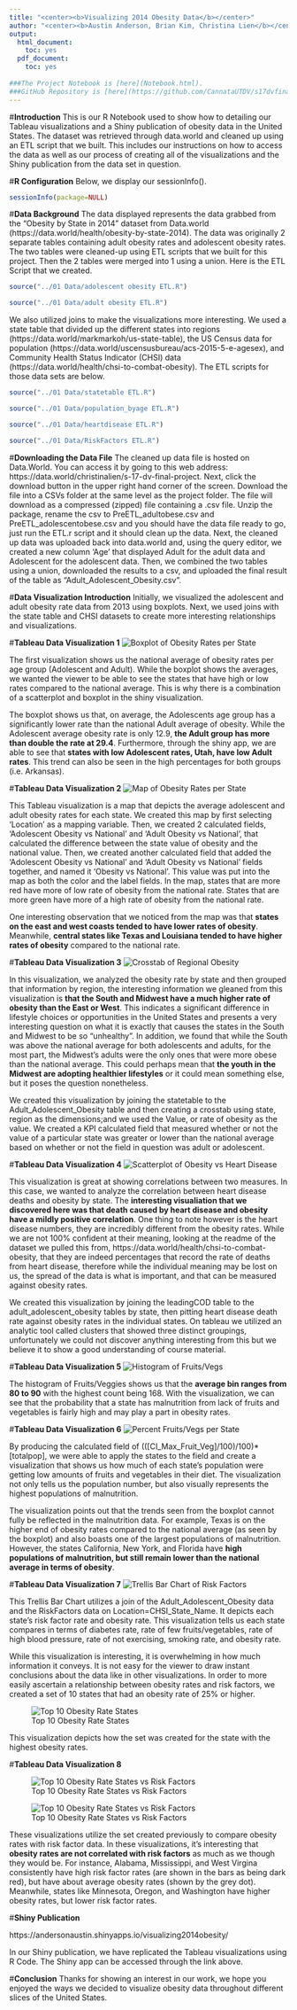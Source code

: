 ```yaml
---
title: "<center><b>Visualizing 2014 Obesity Data</b></center>"
author: "<center><b>Austin Anderson, Brian Kim, Christina Lien</b></center>"
output:
  html_document:
    toc: yes
  pdf_document:
    toc: yes
    
###The Project Notebook is [here](Notebook.html).
###GitHub Repository is [here](https://github.com/CannataUTDV/s17dvfinalproject-dvproject-4-anderson-kim-lien)
---
```


#**Introduction**
This is our R Notebook used to show how to detailing our Tableau visualizations and a Shiny publication of obesity data in the United States. The dataset was retrieved through data.world and cleaned up using an ETL script that we built. This includes our instructions on how to access the data as well as our process of creating all of the visualizations and the Shiny publication from the data set in question.

#**R Configuration**
Below, we display our sessionInfo().

```r
sessionInfo(package=NULL)
```

#**Data Background**
The data displayed represents the data grabbed from the "Obesity by State in 2014" dataset from Data.world (https://data.world/health/obesity-by-state-2014). The data was originally 2 separate tables containing adult obesity rates and adolescent obesity rates. The two tables were cleaned-up using ETL scripts that we built for this project. Then the 2 tables were merged into 1 using a union. Here is the ETL Script that we created.

```r
source("../01 Data/adolescent obesity ETL.R")
```

```r
source("../01 Data/adult obesity ETL.R")
```
We also utilized joins to make the visualizations more interesting. We used a state table that divided up the different states into regions (https://data.world/markmarkoh/us-state-table), the US Census data for population (https://data.world/uscensusbureau/acs-2015-5-e-agesex), and Community Health Status Indicator (CHSI) data (https://data.world/health/chsi-to-combat-obesity). The ETL scripts for those data sets are below.

```r
source("../01 Data/statetable ETL.R")
```

```r
source("../01 Data/population_byage ETL.R")
```

```r
source("../01 Data/heartdisease ETL.R")
```

```r
source("../01 Data/RiskFactors ETL.R")
```
#**Downloading the Data File**
The cleaned up data file is hosted on Data.World. You can access it by going to this web address: https://data.world/christinalien/s-17-dv-final-project. Next, click the download button in the upper right hand corner of the screen. Download the file into a CSVs folder at the same level as the project folder. The file will download as a compressed (zipped) file containing a .csv file. Unzip the package, rename the csv to PreETL_adultobese.csv and PreETL_adolescentobese.csv and you should have the data file ready to go, just run the ETL.r script and it should clean up the data. Next, the cleaned up data was uploaded back into data.world and, using the query editor, we created a new column 'Age' that displayed Adult for the adult data and Adolescent for the adolescent data. Then, we combined the two tables using a union, downloaded the results to a csv, and uploaded the final result of the table as "Adult_Adolescent_Obesity.csv".

#**Data Visualization Introduction**
Initially, we visualized the adolescent and adult obesity rate data from 2013 using boxplots. Next, we used joins with the state table and CHSI datasets to create more interesting relationships and visualizations.

#**Tableau Data Visualization 1** 
![Boxplot of Obesity Rates per State](../03 Visualizations/National Obesity Rates per State.PNG) 

The first visualization shows us the national average of obesity rates per age group (Adolescent and Adult). While the boxplot shows the averages, we wanted the viewer to be able to see the states that have high or low rates compared to the national average. This is why there is a combination of a scatterplot and boxplot in the shiny visualization. 

The boxplot shows us that, on average, the Adolescents age group has a significantly lower rate than the national Adult average of obesity. While the Adolescent average obesity rate is only 12.9, **the Adult group has more than double the rate at 29.4**. Furthermore, through the shiny app, we are able to see that **states with low Adolescent rates, Utah, have low Adult rates**. This trend can also be seen in the high percentages for both groups (i.e. Arkansas). 

#**Tableau Data Visualization 2** 
![Map of Obesity Rates per State](../03 Visualizations/MapOfObesityRates.PNG)

This Tableau visualization is a map that depicts the average adolescent and adult obesity rates for each state. We created this map by first selecting 'Location' as a mapping variable. Then, we created 2 calculated fields, 'Adolescent Obesity vs National' and 'Adult Obesity vs National', that calculated the difference between the state value of obesity and the national value. Then, we created another calculated field that added the 'Adolescent Obesity vs National' and 'Adult Obesity vs National' fields together, and named it 'Obesity vs National'. This value was put into the map as both the color and the label fields. In the map, states that are more red have more of low rate of obesity from the national rate. States that are more green have more of a high rate of obesity from the national rate. 

One interesting observation that we noticed from the map was that **states on the east and west coasts tended to have lower rates of obesity**. Meanwhile, **central states like Texas and Louisiana tended to have higher rates of obesity** compared to the national rate. 

#**Tableau Data Visualization 3** 
![Crosstab of Regional Obesity](../03 Visualizations/Obesity by region crosstab.png)

In this visualization, we analyzed the obesity rate by state and then grouped that information by region, the interesting information we gleaned from this visualization is **that the South and Midwest have a much higher rate of obesity than the East or West**. This indicates a significant difference in lifestyle choices or opportunities in the United States and presents a very interesting question on what it is exactly that causes the states in the South and Midwest to be so "unhealthy". In addition, we found that while the South was above the national average for both adolescents and adults, for the most part, the Midwest's adults were the only ones that were more obese than the national average. This could perhaps mean that **the youth in the Midwest are adopting healthier lifestyles** or it could mean something else, but it poses the question nonetheless.

We created this visualization by joining the statetable to the Adult_Adolescent_Obesity table and then creating a crosstab using state, region as the dimensions;and we used the Value, or rate of obesity as the value. We created a KPI calculated field that measured whether or not the value of a particular state was greater or lower than the national average based on whether or not the field in question was adult or adolescent.

#**Tableau Data Visualization 4** 
![Scatterplot of Obesity vs Heart Disease](../03 Visualizations/Scatterplot_obesity vs heart disease.png) 

This visualization is great at showing correlations between two measures. In this case, we wanted to analyze the correlation between heart disease deaths and obesity by state. The **interesting visualiation that we discovered here was that death caused by heart disease and obesity have a mildly positive correlation**. One thing to note however is the heart disease numbers, they are incredibly different from the obesity rates. While we are not 100% confident at their meaning, looking at the readme of the dataset we pulled this from, https://data.world/health/chsi-to-combat-obesity, that they are indeed percentages that record the rate of deaths from heart disease, therefore while the individual meaning may be lost on us, the spread of the data is what is important, and that can be measured against obesity rates.

We created this visualization by joining the leadingCOD table to the adult_adolescent_obesity tables by state, then pitting heart disease death rate against obesity rates in the individual states. On tableau we utilized an analytic tool called clusters that showed three distinct groupings, unfortunately we could not discover anything interesting from this but we believe it to show a good understanding of course material.


#**Tableau Data Visualization 5** 
![Histogram of Fruits/Vegs](../03 Visualizations/Histogram of FruitsVegs.PNG) 

The histogram of Fruits/Veggies shows us that the **average bin ranges from 80 to 90** with the highest count being 168. With the visualization, we can see that the probability that a state has malnutrition from lack of fruits and vegetables is fairly high and may play a part in obesity rates.

#**Tableau Data Visualization 6** 
![Percent Fruits/Vegs per State](../03 Visualizations/Percent FruitsVeg per State.PNG) 

By producing the calculated field of (([CI_Max_Fruit_Veg]/100)/100)*[totalpop], we were able to apply the states to the field and create a visualization that shows us how much of each state's population were getting low amounts of fruits and vegetables in their diet. The visualization not only tells us the population number, but also visually represents the highest populations of malnutrition.

The visualization points out that the trends seen from the boxplot cannot fully be reflected in the malnutrition data. For example, Texas is on the higher end of obesity rates compared to the national average (as seen by the boxplot) and also boasts one of the largest populations of malnutrition. However, the states California, New York, and Florida have **high populations of malnutrition, but still remain lower than the national average in terms of obesity**.

#**Tableau Data Visualization 7** 
![Trellis Bar Chart of Risk Factors](../03 Visualizations/Trellis Bar Chart of Risk Factors.PNG)

This Trellis Bar Chart utilizes a join of the Adult_Adolescent_Obesity data and the RiskFactors data on Location=CHSI_State_Name. It depicts each state's risk factor rate and obesity rate. This visualization tells us each state compares in terms of diabetes rate, rate of few fruits/vegetables, rate of high blood pressure, rate of not exercising, smoking rate, and obesity rate.

While this visualization is interesting, it is overwhelming in how much information it conveys. It is not easy for the viewer to draw instant conclusions about the data like in other visualizations. In order to more easily ascertain a relationship between obesity rates and risk factors, we created a set of 10 states that had an obesity rate of 25% or higher. 

![Top 10 Obesity Rate States](../03 Visualizations/Top Ten Obesity Rates Set.PNG)

This visualization depicts how the set was created for the state with the highest obesity rates.


#**Tableau Data Visualization 8** 

![Top 10 Obesity Rate States vs Risk Factors](../03 Visualizations/Top Ten KPI1.PNG) 


![Top 10 Obesity Rate States vs Risk Factors](../03 Visualizations/Top Ten KPI2.PNG) 

These visualizations utilize the set created previously to compare obesity rates with risk factor data. In these visualizations, it's interesting that **obesity rates are not correlated with risk factors** as much as we though they would be. For instance, Alabama, Mississippi, and West Virgina consistently have high risk factor rates (are shown in the bars as being dark red), but have about average obesity rates (shown by the grey dot). Meanwhile, states like Minnesota, Oregon, and Washington have higher obesity rates, but lower risk factor rates.

#**Shiny Publication**

https://andersonaustin.shinyapps.io/visualizing2014obesity/

In our Shiny publication, we have replicated the Tableau visualizations using R Code. The Shiny app can be accessed through the link above.

#**Conclusion**
Thanks for showing an interest in our work, we hope you enjoyed the ways we decided to visualize obesity data throughout different slices of the United States.
